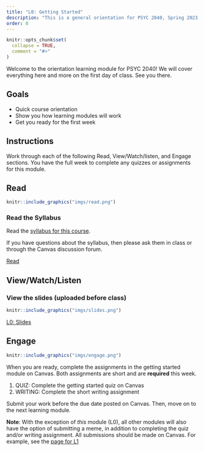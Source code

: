```yaml
---
title: "L0: Getting Started"
description: "This is a general orientation for PSYC 2040, Spring 2023. Start here to learn more about how this course will work."
order: 0 
---
```


```r
knitr::opts_chunk$set(
  collapse = TRUE,
  comment = "#>"
)
```

Welcome to the orientation learning module for PSYC 2040! We will cover everything here and more on the first day of class. See you there.

## Goals

- Quick course orientation
- Show you how learning modules will work
- Get you ready for the first week

## Instructions 

Work through each of the following Read, View/Watch/listen, and Engage sections. You have the full week to complete any quizzes or assignments for this module.

## Read


:::::{.card .border .border-2 .border-info}
:::: {.grid .g-0}
::: {.g-col-3}
:::: {.card-body}

```r
knitr::include_graphics("imgs/read.png")
```

::::
:::

::: {.g-col-9}
:::: {.card-body}
### Read the Syllabus

Read the [syllabus for this course](https://teaching-me.github.io/cognition/articles/course_docs/syllabus.html).

If you have questions about the syllabus, then please ask them in class or through the Canvas discussion forum.

<a class="btn btn-outline-info" href="https://teaching-me.github.io/cognition/articles/course_docs/syllabus.html" role="button" >Read</a>
::::
:::
::::
:::::

## View/Watch/Listen {.mt-5}

:::::{.card .border .border-2 .border-info .mb-3}

:::: {.grid}
::: {.g-col-3}

:::

::: {.g-col-9}


### View the slides (uploaded before class)

:::
::::

:::: {.grid .g-0}


::: {.g-col-3}
:::: {.card-body}

```r
knitr::include_graphics("imgs/slides.png")
```

::::
:::

::: {.g-col-5}
:::: {.card-body}

<a class="btn btn-outline-info" href="https://teaching-me.github.io/cognition/slides/L0_getting_started.pdf" role="button" target="_blank">L0: Slides</a>


::::
:::


::::
:::::


## Engage {.mt-5}

:::::{.card .border .border-2 .border-info}
:::: {.grid .g-0}
::: {.g-col-3}
:::: {.card-body}

```r
knitr::include_graphics("imgs/engage.png")
```

::::
:::

::: {.g-col-9}
:::: {.card-body}


When you are ready, complete the assignments in the getting started module on Canvas. Both assignments are short and are **required** this week.

1. QUIZ: Complete the getting started quiz on Canvas 
2. WRITING: Complete the short writing assignment 

Submit your work before the due date posted on Canvas. Then, move on to the next learning module.

**Note**: With the exception of *this* module (L0), all other modules will also have the option of submitting a meme, in addition to completing the quiz and/or writing assignment. All submissions should be made on Canvas. For example, see the [page for L1](https://teaching-me.github.io/cognition/articles/modules/L1_What_is_cognition.html#engage)


::::
:::
::::
:::::

